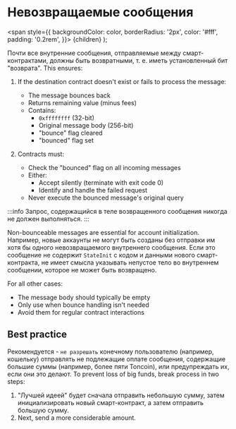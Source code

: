 
# Невозвращаемые сообщения

<span
style={{
backgroundColor: color,
borderRadius: '2px',
color: '#fff',
padding: '0.2rem',
}}>
{children}
</span>
);

Почти все внутренние сообщения, отправляемые между смарт-контрактами, должны быть возвратными, т. е. иметь установленный бит "возврата". This ensures:

1. If the destination contract doesn't exist or fails to process the message:

   * The message bounces back
   * Returns remaining value (minus fees)
   * Contains:
     * `0xffffffff` (32-bit)
     * Original message body (256-bit)
     * "bounce" flag cleared
     * "bounced" flag set

2. Contracts must:
   * Check the "bounced" flag on all incoming messages
   * Either:
     * Accept silently (terminate with exit code 0)
     * Identify and handle the failed request
   * Never execute the bounced message's original query

:::info
Запрос, содержащийся в теле возвращенного сообщения <Highlight color="#186E8A">никогда не должен выполняться</Highlight>.
:::

Non-bounceable messages are essential for account initialization. Например, новые аккаунты не могут быть созданы без отправки им хотя бы одного невозвращаемого внутреннего сообщения. Если это сообщение не содержит `StateInit` с кодом и данными нового смарт-контракта, не имеет смысла указывать непустое тело во внутреннем сообщении, которое не может быть возвращено.

For all other cases:

* The message body should typically be empty
* Only use when bounce handling isn't needed
* Avoid them for regular contract interactions

## Best practice

Рекомендуется - `не разрешать` конечному пользователю (например, кошельку) отправлять не подлежащие оплате сообщения, содержащие большие суммы (например, более пяти Toncoin), или предупреждать их, если они это делают. To prevent loss of big funds, break process in two steps:

1. "Лучшей идеей" будет сначала отправить небольшую сумму, затем инициализировать новый смарт-контракт, а затем отправить большую сумму.
2. Next, send a more considerable amount.

<Feedback />
